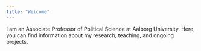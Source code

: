 ```yaml
---
title: "Welcome"
---
```


I am an Associate Professor of Political Science at Aalborg University. Here, you can find information about my research, teaching, and ongoing projects. 
